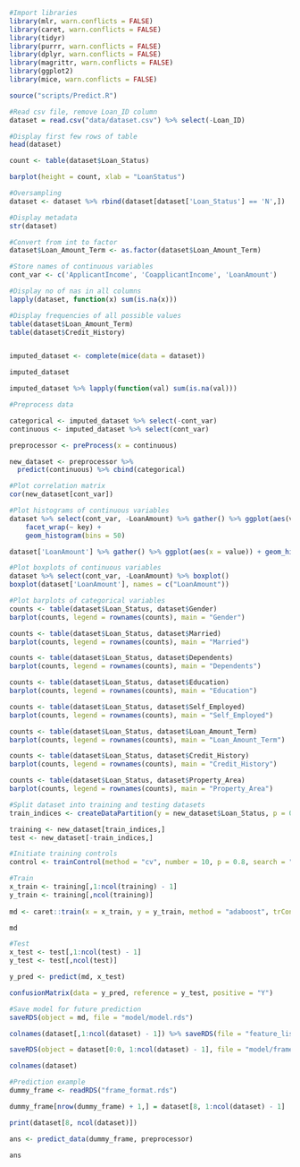 ```r
#Import libraries
library(mlr, warn.conflicts = FALSE)
library(caret, warn.conflicts = FALSE)
library(tidyr)
library(purrr, warn.conflicts = FALSE)
library(dplyr, warn.conflicts = FALSE)
library(magrittr, warn.conflicts = FALSE)
library(ggplot2)
library(mice, warn.conflicts = FALSE)

source("scripts/Predict.R")
```

```r
#Read csv file, remove Loan_ID column
dataset = read.csv("data/dataset.csv") %>% select(-Loan_ID)
```

```r
#Display first few rows of table
head(dataset)
```

```r
count <- table(dataset$Loan_Status)

barplot(height = count, xlab = "LoanStatus")
```

```r
#Oversampling
dataset <- dataset %>% rbind(dataset[dataset['Loan_Status'] == 'N',])
```

```r
#Display metadata
str(dataset)
```

```r
#Convert from int to factor
dataset$Loan_Amount_Term <- as.factor(dataset$Loan_Amount_Term)
```

```r
#Store names of continuous variables
cont_var <- c('ApplicantIncome', 'CoapplicantIncome', 'LoanAmount')
```

```r
#Display no of nas in all columns
lapply(dataset, function(x) sum(is.na(x)))
```

```r
#Display frequencies of all possible values
table(dataset$Loan_Amount_Term)
table(dataset$Credit_History)
```

```r

```

```r
imputed_dataset <- complete(mice(data = dataset))

imputed_dataset
```

```r
imputed_dataset %>% lapply(function(val) sum(is.na(val)))
```

```r
#Preprocess data

categorical <- imputed_dataset %>% select(-cont_var)
continuous <- imputed_dataset %>% select(cont_var)

preprocessor <- preProcess(x = continuous)

new_dataset <- preprocessor %>% 
  predict(continuous) %>% cbind(categorical)
```

```r
#Plot correlation matrix
cor(new_dataset[cont_var])
```

```r
#Plot histograms of continuous variables
dataset %>% select(cont_var, -LoanAmount) %>% gather() %>% ggplot(aes(value)) + 
    facet_wrap(~ key) +
    geom_histogram(bins = 50)

dataset['LoanAmount'] %>% gather() %>% ggplot(aes(x = value)) + geom_histogram(bins = 30) + ggtitle("LoanAmount")
```

```r
#Plot boxplots of continuous variables
dataset %>% select(cont_var, -LoanAmount) %>% boxplot()
boxplot(dataset['LoanAmount'], names = c("LoanAmount"))
```

```r
#Plot barplots of categorical variables
counts <- table(dataset$Loan_Status, dataset$Gender)
barplot(counts, legend = rownames(counts), main = "Gender")

counts <- table(dataset$Loan_Status, dataset$Married)
barplot(counts, legend = rownames(counts), main = "Married")

counts <- table(dataset$Loan_Status, dataset$Dependents)
barplot(counts, legend = rownames(counts), main = "Dependents")

counts <- table(dataset$Loan_Status, dataset$Education)
barplot(counts, legend = rownames(counts), main = "Education")

counts <- table(dataset$Loan_Status, dataset$Self_Employed)
barplot(counts, legend = rownames(counts), main = "Self_Employed")

counts <- table(dataset$Loan_Status, dataset$Loan_Amount_Term)
barplot(counts, legend = rownames(counts), main = "Loan_Amount_Term")

counts <- table(dataset$Loan_Status, dataset$Credit_History)
barplot(counts, legend = rownames(counts), main = "Credit_History")

counts <- table(dataset$Loan_Status, dataset$Property_Area)
barplot(counts, legend = rownames(counts), main = "Property_Area")
```

```r
#Split dataset into training and testing datasets
train_indices <- createDataPartition(y = new_dataset$Loan_Status, p = 0.8, list = FALSE)

training <- new_dataset[train_indices,]
test <- new_dataset[-train_indices,]
```

```r
#Initiate training controls 
control <- trainControl(method = "cv", number = 10, p = 0.8, search = "grid")
```

```r
#Train
x_train <- training[,1:ncol(training) - 1]
y_train <- training[,ncol(training)]
  
md <- caret::train(x = x_train, y = y_train, method = "adaboost", trControl = control, metric = "Accuracy")

md
```

```r
#Test
x_test <- test[,1:ncol(test) - 1]
y_test <- test[,ncol(test)]

y_pred <- predict(md, x_test)

confusionMatrix(data = y_pred, reference = y_test, positive = "Y")
```

```r
#Save model for future prediction
saveRDS(object = md, file = "model/model.rds")
```

```r
colnames(dataset[,1:ncol(dataset) - 1]) %>% saveRDS(file = "feature_list.rds") 
```

```r
saveRDS(object = dataset[0:0, 1:ncol(dataset) - 1], file = "model/frame_format.rds")
```

```r
colnames(dataset)
```

```r
#Prediction example
dummy_frame <- readRDS("frame_format.rds")

dummy_frame[nrow(dummy_frame) + 1,] = dataset[8, 1:ncol(dataset) - 1]

print(dataset[8, ncol(dataset)])

ans <- predict_data(dummy_frame, preprocessor)

ans
```




















